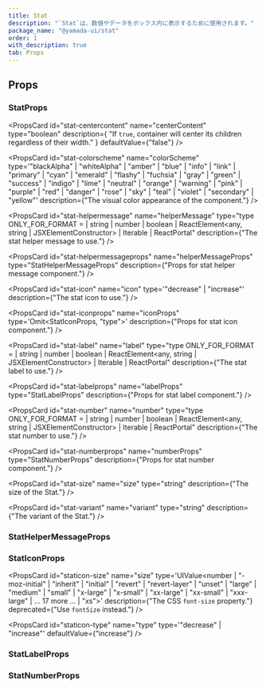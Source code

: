 ```yaml
---
title: Stat
description: "`Stat`は、数値やデータをボックス内に表示するために使用されます。"
package_name: "@yamada-ui/stat"
order: 1
with_description: true
tab: Props
---
```


## Props

### StatProps

<PropsCard
  id="stat-centercontent"
  name="centerContent"
  type="boolean"
  description={
    "If `true`, container will center its children regardless of their width."
  }
  defaultValue={"false"}
/>

<PropsCard
  id="stat-colorscheme"
  name="colorScheme"
  type='"blackAlpha" | "whiteAlpha" | "amber" | "blue" | "info" | "link" | "primary" | "cyan" | "emerald" | "flashy" | "fuchsia" | "gray" | "green" | "success" | "indigo" | "lime" | "neutral" | "orange" | "warning" | "pink" | "purple" | "red" | "danger" | "rose" | "sky" | "teal" | "violet" | "secondary" | "yellow"'
  description={"The visual color appearance of the component."}
/>

<PropsCard
  id="stat-helpermessage"
  name="helperMessage"
  type="type ONLY_FOR_FORMAT =
  | string
  | number
  | boolean
  | ReactElement<any, string | JSXElementConstructor<any>>
  | Iterable<ReactNode>
  | ReactPortal"
  description={"The stat helper message to use."}
/>

<PropsCard
  id="stat-helpermessageprops"
  name="helperMessageProps"
  type="StatHelperMessageProps"
  description={"Props for stat helper message component."}
/>

<PropsCard
  id="stat-icon"
  name="icon"
  type='"decrease" | "increase"'
  description={"The stat icon to use."}
/>

<PropsCard
  id="stat-iconprops"
  name="iconProps"
  type='Omit<StatIconProps, "type">'
  description={"Props for stat icon component."}
/>

<PropsCard
  id="stat-label"
  name="label"
  type="type ONLY_FOR_FORMAT =
  | string
  | number
  | boolean
  | ReactElement<any, string | JSXElementConstructor<any>>
  | Iterable<ReactNode>
  | ReactPortal"
  description={"The stat label to use."}
/>

<PropsCard
  id="stat-labelprops"
  name="labelProps"
  type="StatLabelProps"
  description={"Props for stat label component."}
/>

<PropsCard
  id="stat-number"
  name="number"
  type="type ONLY_FOR_FORMAT =
  | string
  | number
  | boolean
  | ReactElement<any, string | JSXElementConstructor<any>>
  | Iterable<ReactNode>
  | ReactPortal"
  description={"The stat number to use."}
/>

<PropsCard
  id="stat-numberprops"
  name="numberProps"
  type="StatNumberProps"
  description={"Props for stat number component."}
/>

<PropsCard
  id="stat-size"
  name="size"
  type="string"
  description={"The size of the Stat."}
/>

<PropsCard
  id="stat-variant"
  name="variant"
  type="string"
  description={"The variant of the Stat."}
/>

### StatHelperMessageProps

### StatIconProps

<PropsCard
  id="staticon-size"
  name="size"
  type='UIValue<number | "-moz-initial" | "inherit" | "initial" | "revert" | "revert-layer" | "unset" | "large" | "medium" | "small" | "x-large" | "x-small" | "xx-large" | "xx-small" | "xxx-large" | ... 17 more ... | "xs">'
  description={"The CSS `font-size` property."}
  deprecated={"Use `fontSize` instead."}
/>

<PropsCard
  id="staticon-type"
  name="type"
  type='"decrease" | "increase"'
  defaultValue={"increase"}
/>

### StatLabelProps

### StatNumberProps
